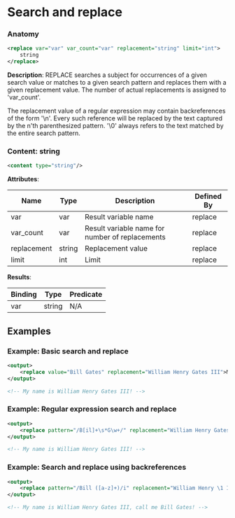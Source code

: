 # Search and replace

### Anatomy

```xml
<replace var="var" var_count="var" replacement="string" limit="int">
    string
</replace>
```

 **Description**:
 REPLACE searches a subject for occurrences of a given search value or matches to a given search pattern and replaces them with a given replacement value. The number of actual replacements is assigned to 'var_count'.

The replacement value of a regular expression may contain backreferences of the form '\n'. Every such reference will be replaced by the text captured by the n'th parenthesized pattern. '\0' always refers to the text matched by the entire search pattern.

### Content: string

```xml
<content type="string"/>
```

**Attributes**:

| Name | Type | Description | Defined By |
| ---- | ---- | ----------- | ---------- |
| var | var | Result variable name | replace |
| var_count | var | Result variable name for number of replacements | replace |
| replacement | string | Replacement value | replace |
| limit | int | Limit | replace |


**Results**:

| Binding | Type | Predicate |
| ------- | ---- | --------- |
| var | string | N/A |


## Examples

### Example: Basic search and replace

```xml
<output>
	<replace value="Bill Gates" replacement="William Henry Gates III">My name is Bill Gates!</replace>
</output>

<!-- My name is William Henry Gates III! -->
```

### Example: Regular expression search and replace

```xml
<output>
	<replace pattern="/B[il]+\s*G\w+/" replacement="William Henry Gates III">My name is Bill Gates!</replace>
</output>

<!-- My name is William Henry Gates III! -->
```

### Example: Search and replace using backreferences

```xml
<output>
	<replace pattern="/Bill ([a-z]+)/i" replacement="William Henry \1 III, call me \0">My name is Bill Gates!</replace>
</output>

<!-- My name is William Henry Gates III, call me Bill Gates! -->
```

